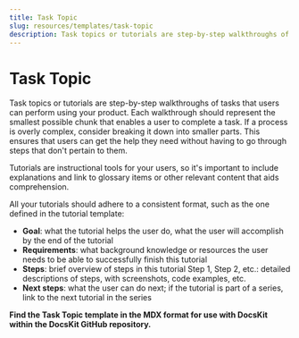 ```yaml
---
title: Task Topic
slug: resources/templates/task-topic
description: Task topics or tutorials are step-by-step walkthroughs of tasks that users can perform using your product.
---
```


# Task Topic
Task topics or tutorials are step-by-step walkthroughs of tasks that users can perform using your product. Each walkthrough should represent the smallest possible chunk that enables a user to complete a task. If a process is overly complex, consider breaking it down into smaller parts. This ensures that users can get the help they need without having to go through steps that don't pertain to them.

Tutorials are instructional tools for your users, so it's important to include explanations and link to glossary items or other relevant content that aids comprehension.

All your tutorials should adhere to a consistent format, such as the one defined in the tutorial template:

* **Goal**: what the tutorial helps the user do, what the user will accomplish by the end of the tutorial
* **Requirements**: what background knowledge or resources the user needs to be able to successfully finish this tutorial
* **Steps**: brief overview of steps in this tutorial
Step 1, Step 2, etc.: detailed descriptions of steps, with screenshots, code examples, etc.
* **Next steps**: what the user can do next; if the tutorial is part of a series, link to the next tutorial in the series

**Find the Task Topic template in the MDX format for use with DocsKit within the DocsKit GitHub repository.**


